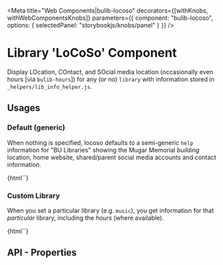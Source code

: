 
<Meta 
  title="Web Components|bulib-locoso"
  decorators={[withKnobs, withWebComponentsKnobs]}
  parameters={{
    component: "bulib-locoso",
    options: { selectedPanel: "storybookjs/knobs/panel" }
  }}
/>

# Library 'LoCoSo' Component

Display LOcation, COntact, and SOcial media location (occasionally even hours [via `bulib-hours`]) 
  for any (or no) `library` with information stored in `_helpers/lib_info_helper.js`.

## Usages 

### Default (generic)

When nothing is specified, locoso defaults to a semi-generic `help` information for "BU Libraries" 
  showing the Mugar Memorial _building_ location, home website, shared/parent social media accounts and 
  contact information. 

<Preview withToolbar>
  <Story name="default">
    {html`<bulib-locoso></bulib-locoso>`}
  </Story>
</Preview>

### Custom Library

When you set a particular library (e.g. `music`), you get information for that _particular_ library,
  including the _hours_ (where available).

<Preview withToolbar>
  <Story name="library">
    {html`<bulib-locoso library="music"></bulib-locoso>`}
  </Story>
</Preview>

## API - Properties 

<Props of="bulib-locoso" />

